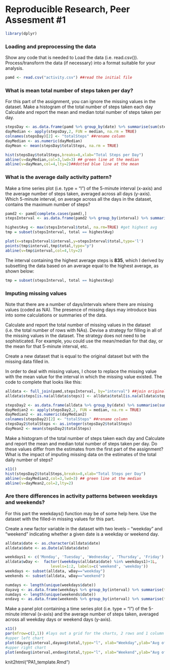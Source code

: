 Reproducible Research, Peer Assesment #1
========================================

```r
library(dplyr)
```
### Loading and preprocessing the data
Show any code that is needed to Load the data (i.e. read.csv()). Process/transform the data (if necessary) into a format suitable for your analysis.

```r
pamd <- read.csv("activity.csv") ##read the initial file
```

### What is mean total number of steps taken per day?

For this part of the assignment, you can ignore the missing values in the dataset. Make a histogram of the total number of steps taken each day Calculate and report the mean and median total number of steps taken per day.
```r
stepsDay <- as.data.frame(pamd %>% group_by(date) %>% summarise(sum(steps)))
dayMedian <- apply(stepsDay,2, FUN = median, na.rm = TRUE)
colnames(stepsDay)[2] <- "totalSteps" ##rename column
dayMedian <- as.numeric(dayMedian)
dayMean <- mean(stepsDay$totalSteps, na.rm = TRUE)

hist(stepsDay$totalSteps,breaks=8,xlab="Total Steps per Day")
abline(v=dayMedian,col=3,lwd=3) ## green line at the median
abline(v=dayMean,col=4,lty=2)##dotted blue line at the mean
```

### What is the average daily activity pattern?

Make a time series plot (i.e. type = "l") of the 5-minute interval (x-axis) and the average number of steps taken, averaged across all days (y-axis). Which 5-minute interval, on average across all the days in the dataset, contains the maximum number of steps?
```r
pamd2 <- pamd[complete.cases(pamd),]
stepsInterval <- as.data.frame(pamd2 %>% group_by(interval) %>% summarise(total = sum(steps)/61))

highestAvg <- max(stepsInterval$total, na.rm=TRUE) #get highest avg
tmp = subset(stepsInterval, total == highestAvg)

plot(x=stepsInterval$interval,y=stepsInterval$total,type='l')
points(tmp$interval,tmp$total,type="p")
abline(v=tmp$interval,col=4,lty=2)
```  

The interval containing the highest average steps is **835**, which I derived by subsetting the data based on an average equal to the highest average, as shown below:
```r
tmp = subset(stepsInterval, total == highestAvg)
```
### Imputing missing values

Note that there are a number of days/intervals where there are missing values (coded as NA). The presence of missing days may introduce bias into some calculations or summaries of the data.

Calculate and report the total number of missing values in the dataset (i.e. the total number of rows with NAs). Devise a strategy for filling in all of the missing values in the dataset. The strategy does not need to be sophisticated. For example, you could use the mean/median for that day, or the mean for that 5-minute interval, etc.

Create a new dataset that is equal to the original dataset but with the missing data filled in.

In order to deal with missing values, I chose to replace the missing value with the mean value for the interval in which the missing value existed.  The code to complete that looks like this:
```r
alldata <- full_join(pamd,stepsInterval, by="interval") ##join original data with subset of averages at each interval
alldata$steps[is.na(alldata$steps)] <- alldata$total[is.na(alldata$steps)]##copy the mean column into steps column, where steps is NA

stepsDay2 <- as.data.frame(alldata %>% group_by(date) %>% summarise(sum(steps)))
dayMedian2 <- apply(stepsDay2,2, FUN = median, na.rm = TRUE)
dayMedian2 <- as.numeric(dayMedian2)
colnames(stepsDay2)[2] <- "totalSteps" ##rename column
stepsDay2$totalSteps <- as.integer(stepsDay2$totalSteps)
dayMean2 <- mean(stepsDay2$totalSteps)
```

Make a histogram of the total number of steps taken each day and Calculate and report the mean and median total number of steps taken per day. Do these values differ from the estimates from the first part of the assignment? What is the impact of imputing missing data on the estimates of the total daily number of steps?
```r
x11()
hist(stepsDay2$totalSteps,breaks=8,xlab="Total Steps per Day")
abline(v=dayMedian2,col=3,lwd=3) ## green line at the median
abline(v=dayMean2,col=2,lty=2)
```

### Are there differences in activity patterns between weekdays and weekends?

For this part the weekdays() function may be of some help here. Use the dataset with the filled-in missing values for this part.

Create a new factor variable in the dataset with two levels -- "weekday" and "weekend" indicating whether a given date is a weekday or weekend day.
```r
alldata$date <- as.character(alldata$date)
alldata$date <- as.Date(alldata$date)

weekdays1 <- c('Monday', 'Tuesday', 'Wednesday', 'Thursday', 'Friday')
alldata$wDay <-  factor((weekdays(alldata$date) %in% weekdays1)+1L,
                    levels=1:2, labels=c('weekend', 'weekday'))
weekdays <- subset(alldata, wDay=="weekday")
weekends <- subset(alldata, wDay=="weekend")

numdays <- length(unique(weekdays$date))
dayavg <- as.data.frame(weekdays %>% group_by(interval) %>% summarise(total = sum(steps)/numdays))
numdays <- length(unique(weekends$date))
endavg <- as.data.frame(weekends %>% group_by(interval) %>% summarise(total = sum(steps)/numdays))
```

Make a panel plot containing a time series plot (i.e. type = "l") of the 5-minute interval (x-axis) and the average number of steps taken, averaged across all weekday days or weekend days (y-axis). 
```r
x11()
par(mfrow=c(2,1)) #lays out a grid for the charts, 2 rows and 1 column
#upper left chart
plot(dayavg$interval,dayavg$total,type="l", xlab="Weekday",ylab="Avg of Steps per day",col="blue")
#upper right chart
plot(endavg$interval,endavg$total,type="l", xlab="Weekend",ylab="Avg of Steps per day",col="red")
```
knit2html("PA1_template.Rmd")
